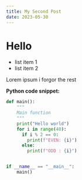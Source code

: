 ```yaml
---
title: My Second Post
date: 2023-05-30
---
```


# Hello

-   list item 1
-   list item 2

Lorem ipsum i forgor the rest

**Python code snippet:**

```python
def main():
    """
    Main function
    """
    print("Hello world")
    for i in range(40):
      if i % 2 == 0:
        print(f"EVEN: {i}")
      else:
        print(f"ODD : {i}")


if __name__ == "__main__":
    main()
```
